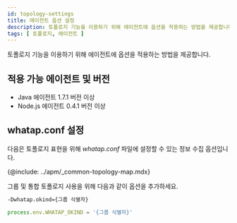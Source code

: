 ```yaml
---
id: topology-settings
title: 에이전트 옵션 설정
description: 토폴로지 기능을 이용하기 위해 에이전트에 옵션을 적용하는 방법을 제공합니다.
tags: [ 토폴로지, 에이전트 ]
---
```


토폴로지 기능을 이용하기 위해 에이전트에 옵션을 적용하는 방법을 제공합니다.

## 적용 가능 에이전트 및 버전

* Java 에이전트 1.7.1 버전 이상
* Node.js 에이전트 0.4.1 버전 이상

## whatap.conf 설정

다음은 토폴로지 표현을 위해 *whatap.conf* 파일에 설정할 수 있는 정보 수집 옵션입니다.

{@include: ../apm/_common-topology-map.mdx}

그룹 및 통합 토폴로지 사용을 위해 다음과 같이 옵션을 추가하세요.

```sh title='Java: JVM 옵션 추가'
-Dwhatap.okind={그룹 식별자}
```

```javascript title='Node.js: env 추가'
process.env.WHATAP_OKIND = '{그룹 식별자}'
```